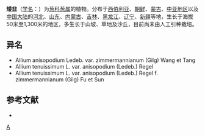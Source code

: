 {{Speciesbox 
| genus = Allium
| species = anisopodium
| authority = Ledeb.
}}
'''矮韭'''（[[学名|学名]]：{{lang|la|''Allium anisopodium''}}）为[[葱科|葱科]][[葱属|葱属]]的植物。分布于[[西伯利亚|西伯利亚]]、[[朝鲜|朝鲜]]、[[蒙古|蒙古]]、[[中亚地区|中亚地区]]以及[[中国大陆|中国大陆]]的[[河北|河北]]、[[山东|山东]]、[[内蒙古|内蒙古]]、[[吉林|吉林]]、[[黑龙江|黑龙江]]、[[辽宁|辽宁]]、[[新疆|新疆]]等地，生长于海拔50米至1,300米的地区，多生长于山坡、草地及沙丘，目前尚未由人工引种栽培。

== 异名 ==
* Allium anisopodium Ledeb. var. zimmermannianum (Gilg) Wang et Tang
* Allium tenuissimum L. var. anisopodium (Ledeb.) Regel
* Allium tenuissimum L. var. anisopodium (Ledeb.) Regel f. zimmermannianum (Gilg) Fu et Sun

== 参考文献 ==
<div class="references-small">
* {{cite web| url =http://www.bioinfo.cn/db05/KmzwSpecies.php?action=view&id=426| title =矮韭| work =《中国高等植物数据库全库》| publisher =中国科学院微生物研究所| author =昆明植物研究所| accessdate =2009-02-21| deadurl =yes| archiveurl =https://web.archive.org/web/20160305053358/http://www.bioinfo.cn/db05/KmzwSpecies.php?action=view&id=426| archivedate =2016-03-05}}
</div>
{{Taxonbar}}

[[Category:葱属|A]]